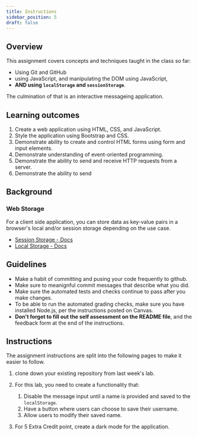 ```yaml
---
title: Instructions
sidebar_position: 5
draft: false
---
```

## Overview
This assignment covers concepts and techniques taught in the class so far:
- Using Git and GitHub
- using JavaScript, and manipulating the DOM using JavaScript,
- **AND using `localStorage` and `sessionStorage`**.

The culmination of that is an interactive messageing application.

## Learning outcomes
1. Create a web application using HTML, CSS, and JavaScript.
2. Style the application using Bootstrap and CSS. 
3. Demonstrate ability to create and control HTML forms using form and input elements.
4. Demonstrate understanding of event-oriented programming.
6. Demonstrate the ability to send and receive HTTP requests from a server.
7. Demonstrate the ability to send 

## Background
### Web Storage
For a client side application, you can store data as key-value pairs in a browser's local and/or session storage depending on the use case.
- [Session Storage - Docs](https://developer.mozilla.org/en-US/docs/Web/API/Window/sessionStorage)
- [Local Storage - Docs](https://developer.mozilla.org/en-US/docs/Web/API/Window/localStorage)

## Guidelines
* Make a habit of committing and pusing your code frequently to github.
* Make sure to meanignful commit messages that describe what you did.
* Make sure the automated tests and checks continue to pass after you make changes.
* To be able to run the automated grading checks, make sure you have installed Node.js, per the instructions posted on Canvas.
* **Don't forget to fill out the self assessment on the README file**, and the feedback form at the end of the instructions.

## Instructions
The assignment instructions are split into the following pages to make it easier to follow.
1. clone down your existing repository from last week's lab.
2. For this lab, you need to create a functionality that:
    1. Disable the message input until a name is provided and saved to the `localStorage`.
    2. Have a button where users can choose to save their username.
    3. Allow users to modify their saved name.

3. For 5 Extra Credit point, create a dark mode for the application.
